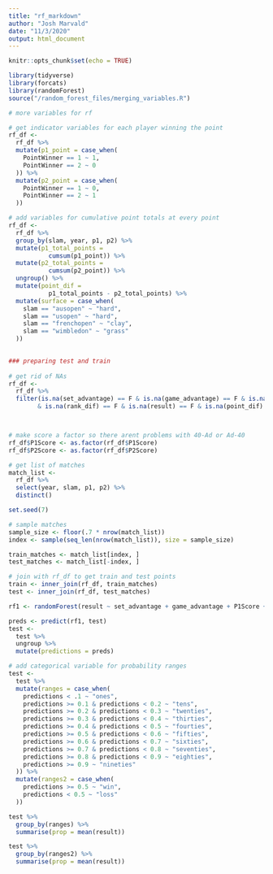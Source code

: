 ```yaml
---
title: "rf_markdown"
author: "Josh Marvald"
date: "11/3/2020"
output: html_document
---
```


```r
knitr::opts_chunk$set(echo = TRUE)
```

```r
library(tidyverse)
library(forcats)
library(randomForest)
source("/random_forest_files/merging_variables.R")
```


```r
# more variables for rf

# get indicator variables for each player winning the point
rf_df <-
  rf_df %>%
  mutate(p1_point = case_when(
    PointWinner == 1 ~ 1,
    PointWinner == 2 ~ 0
  )) %>%
  mutate(p2_point = case_when(
    PointWinner == 1 ~ 0,
    PointWinner == 2 ~ 1
  ))

# add variables for cumulative point totals at every point
rf_df <-
  rf_df %>%
  group_by(slam, year, p1, p2) %>%
  mutate(p1_total_points = 
           cumsum(p1_point)) %>%
  mutate(p2_total_points = 
           cumsum(p2_point)) %>%
  ungroup() %>%
  mutate(point_dif = 
           p1_total_points - p2_total_points) %>%
  mutate(surface = case_when(
    slam == "ausopen" ~ "hard",
    slam == "usopen" ~ "hard",
    slam == "frenchopen" ~ "clay",
    slam == "wimbledon" ~ "grass"
  ))
  
```


```r
### preparing test and train
  
# get rid of NAs
rf_df <-
  rf_df %>%
  filter(is.na(set_advantage) == F & is.na(game_advantage) == F & is.na(P1Score) == F & is.na(P2Score) == F
        & is.na(rank_dif) == F & is.na(result) == F & is.na(point_dif) == F)



# make score a factor so there arent problems with 40-Ad or Ad-40
rf_df$P1Score <- as.factor(rf_df$P1Score)
rf_df$P2Score <- as.factor(rf_df$P2Score)

# get list of matches
match_list <-
  rf_df %>%
  select(year, slam, p1, p2) %>%
  distinct()

set.seed(7)

# sample matches
sample_size <- floor(.7 * nrow(match_list))
index <- sample(seq_len(nrow(match_list)), size = sample_size)

train_matches <- match_list[index, ]
test_matches <- match_list[-index, ]

# join with rf_df to get train and test points
train <- inner_join(rf_df, train_matches)
test <- inner_join(rf_df, test_matches)

```


```r
rf1 <- randomForest(result ~ set_advantage + game_advantage + P1Score + P2Score + rank_dif + point_dif, data = train, ntree = 100, mtry = 4, importance = T)


```


```r
preds <- predict(rf1, test)
test <- 
  test %>%
  ungroup %>%
  mutate(predictions = preds) 
```


```r
# add categorical variable for probability ranges
test <-
  test %>%
  mutate(ranges = case_when(
    predictions < .1 ~ "ones",
    predictions >= 0.1 & predictions < 0.2 ~ "tens",
    predictions >= 0.2 & predictions < 0.3 ~ "twenties",
    predictions >= 0.3 & predictions < 0.4 ~ "thirties", 
    predictions >= 0.4 & predictions < 0.5 ~ "fourties",
    predictions >= 0.5 & predictions < 0.6 ~ "fifties",
    predictions >= 0.6 & predictions < 0.7 ~ "sixties",
    predictions >= 0.7 & predictions < 0.8 ~ "seventies",
    predictions >= 0.8 & predictions < 0.9 ~ "eighties",
    predictions >= 0.9 ~ "nineties"
  )) %>%
  mutate(ranges2 = case_when(
    predictions >= 0.5 ~ "win",
    predictions < 0.5 ~ "loss"
  ))

test %>%
  group_by(ranges) %>%
  summarise(prop = mean(result))

test %>%
  group_by(ranges2) %>%
  summarise(prop = mean(result))
```





